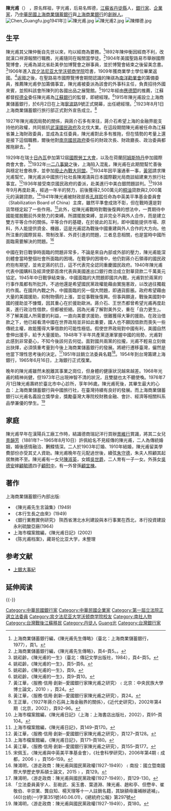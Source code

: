 {{Infobox Officeholder
|姓名=陳光甫
|圖像=File:上海商業儲蓄銀行董事長陳光甫先生.jpg
|圖像大小=200px
|圖像說明=  
| 性別     = 
| 字       =名輝祖，字光甫
| 號       = 
| 別名     =易名輝德
| 出生名   = 
| 出生日期 = 1881年12月17日<br>（光緒七年十月二十六日）
| 出生地點 = {{QING-1862}}[[江蘇省_(清)|江蘇省]][[鎮江府|鎮江府]][[丹徒縣|丹徒縣]]
| 逝世日期 = {{dda|1976|7|1|1881|12|17}}
| 逝世地點 = {{ROC}}[[臺北市|臺北市]]
| 死因     = 
| 墓地     = 
| 墓地座標 = 
| office  = {{ROC}}第1屆[[立法委員|立法委員]]
| term_start = 1948年5月18日
| term_end = 1951年6月1日
| constituency = [[江蘇省_(中華民國)|江蘇省]]第一選區
| 籍貫     = [[江蘇|江蘇]][[丹徒|丹徒]]
| 國籍     = 
| 公民權   = 
| 政黨     = 
| 其他政黨 = 
| 身高     = 
| 配偶     = 
| 伴侶     = 
| 兒女     = 
| 父母     = 
| 親屬     = 
| 居住地   = 
| 學歷     = 
| 母校     = 
| 職業     = 
| 專業     = 
| 知名原因 = 
| 著作     = 
| 宗教信仰 = 
| 獲獎     = 
| 簽名     = 
| 腳註     = 
}}
'''陳光甫'''（{{bd|1881年|12月17日|1976年|7月1日|catIdx=Chen陳}}） ，原名辉祖，字光甫，后易名辉德，[[江蘇省|江蘇省]][[丹徒縣|丹徒縣]]人，[[銀行家|銀行家]]、[[企業家|企業家]]，乃[[中華民國大陸時期|中華民國]][[上海商業儲蓄銀行|上海商業儲蓄銀行]]與[[上海商業銀行|上海商業銀行]]的[[創辦人|創辦人]]。
[[File:Chen_Guangfu.jpg|thumb]]1941年]]
[[File:陳光甫.jpg|thumb]]
[[File:陳光甫2.jpg|thumb]]
[[File:陳輝德.jpg|thumb]]
==生平==
陳光甫其父陳仲衡自先世以來，均以經商為要務。<ref>上海商業儲蓄銀行編，《陳光甫先生傳略》（臺北：上海商業儲蓄銀行，1977），頁1。</ref>1892年陳仲衡因經商不利，改就漢口祥源報關行職務，光甫隨同在報關當學徒。<ref>上海商業儲蓄銀行編，《陳光甫先生傳略》，頁4–頁5。。</ref>1904年美國聖路易市舉辦國際覽博會，光甫為湖北省赴美參加博覽會之辦事員，並於博覽會結束之後留美念書。<ref>姚崧齡，《陳光甫的一生》（臺北：傳記文學出版社，1984），頁4–頁5。</ref>1906年進入[[宾夕法尼亚大学沃顿商学院|宾夕法尼亚大学沃顿商学院]]唸書，1909年獲商業學士學位畢業返國。<ref>姚崧齡，《陳光甫的一生》，頁5–頁6。</ref>返國之後，在聖路易市國際覽博會期間認識的陳祺為[[南洋勸業會|南洋勸業會]]的籌備委員，推薦陳光甫參加籌備事宜，陳光甫被委派為該會的外事科主任，負責招待外國來賓，並照料該會所陳列的各國出品之展覽館。<ref>姚崧齡，《陳光甫的一生》，頁9。</ref>1912年經由[[應德閎|應德閎]]的推薦，江蘇都督[[程德全|程德全]]委任陳光甫為[[江苏银行|江蘇銀行]]的監督，即總經理。<ref>姚崧齡，《陳光甫的一生》，頁9–頁10。</ref>1915年陳光甫設立上海商業儲蓄銀行，於6月2日在上海[[寧波路|寧波路]]9號正式開幕，出任總經理。<ref>黃江華，〈服務‧信用‧創新─愛國銀行家陳光甫之研究〉﹙北京：中央民族大學博士論文，2010﹚，頁24。</ref>1923年8月1日上海商業儲蓄銀行旅行部正式對外宣告成立。<ref>黃江華，〈服務‧信用‧創新─愛國銀行家陳光甫之研究〉，頁24。</ref>

1927年陳光甫因局勢的關係，與蔣介石多有來往，蔣介石希望上海的金融界能支持他的政權，共同抵抗[[武汉国民政府旧址|武漢國民政府]]及北伐大業。在這段期間陳光甫被任命為江蘇省兼上海財政委員，並成為主任委員，陳光甫對此多有推拖，但在情勢的考量上還是接下這個職務，爾後他對[[南京國民政府|南京國民政府]]委任的財政次長、財政廳長、政治委員都推拖辭去。<ref>王正華，〈1927年蔣介石與上海金融界的關係〉，《近代史研究》，2002年第4期（北京，2002），頁92–96。</ref>

1929年在瑞士[[日內瓦會議_(1954年)|日內瓦]]參加第12屆[[:國際勞工組織#.E5.9B.BD.E9.99.85.E5.8A.B3.E5.B7.A5.E5.A4.A7.E4.BC.9A|國際勞工大會]]，以及在荷蘭[[阿姆斯特丹|阿姆斯特丹]]參加國際商會大會。<ref>上海市檔案館編，《陳光甫日記》（上海：上海書店出版社，2002），頁91–頁104。</ref>1932年[[一二八事变|一二八事變]]之後，上海陷入混亂，陳光甫在此期間幫忙善後與穩定社會秩序，並參加[[廢止內戰大同盟|廢止內戰大同盟]]。<ref>上海市檔案館編，《陳光甫日記》，頁149–頁170。</ref>1934年因平瀋通車一事，[[黄郛|黃郛]]請求陳光甫幫忙，陳光甫派中國旅行社社長陳湘濤與日本國際觀光局商談組建東方旅行社事宜。<ref>黃江華，〈服務‧信用‧創新─愛國銀行家陳光甫之研究〉，頁127–頁128。</ref>1936年接受南京國民政府的委派，赴美進行中美白銀問題談判。<ref>上海市檔案館編，《陳光甫日記》，頁171–頁180。</ref>1938年9月再度赴美，經過一年半的努力，前後獲得2,500萬元的[[桐油|桐油]]貸款與2,000萬元的滇錫貸款。<ref>黃江華，〈服務‧信用‧創新─愛國銀行家陳光甫之研究〉，頁155–頁177。</ref>1941年陳光甫被財政部長[[孔祥熙|孔祥熙]]任命為中英美平準基金委員會（Stabilization Board of China）主席，雖然平準會成效不彰，但在戰時還是對貨幣穩定起了一些作用。<ref>宋佩玉，〈陳光甫與中英美平準基金會〉，《社會科學研究》，2006年第4期﹙成都，2006﹚，頁156–159。</ref>此外，從陳光甫戰時對戰後復興的想法中，一貫期待中國能擺脫戰前外來勢力的束縛。所謂擺脫束縛，並非完全不與外人合作，而是建立雙方平等合作的關係。平等合作的基礎，在於彼此的互利，即中國能提供市場、原料，外人能提供資金、機器，這是光甫認為戰後中國重建與外人合作的大方向。他所注重的國際貿易、幣制改革、外資引進的問題，三者息息相關，也是當時中國所面臨需要解決的問題。<ref>陳鴻明，〈游走政商：陳光甫與國民黨政權(1927-1949)〉﹙南投：國立暨南國際大學歷史學系碩士論文，2015﹚，頁129。</ref>

中國在對日戰爭時面臨的問題非常多，不論是來自內部或外部的壓力，陳光甫能深刻體會當時整個社會所面臨的困境。在戰爭的困境中，他仍對蔣介石領導的國民政府抱有期望，並肯定蔣的抗日，這不代表完全認同重慶國民政府。1940年陳光甫代表中國購料及經濟使節首席代表與美國進出口銀行商洽成立對華貸款二千萬美元協定。1945年中日戰爭結束後，中國面臨的大問題即國共內戰，光甫對於兩黨的行事作風都有所批評。不過他還是希望國民黨政權能藉由實施憲政，以改過往獨裁的作風。在國共內戰之外，中國面臨的另一個大問題，即通貨膨脹。政府希望藉由大量的美國援助，抑制物價的上漲，並從事戰後復興。但事與願違，戰後美國對中國的援助並不慷慨，因其重心在於援助歐洲。蔣介石、王世杰都曾希望光甫再度赴美，進行政治性借款，但都被拒絕。因為光甫了解對美外交，重在「自力更生」。不了解美國人所需要的利益，一直向美要求援助，很難獲得大筆的援助。在政治借款之下，他已經看清中國在世界政局並非如此重要，國人也不願因借款而喪失一些傳統主權，故能獲得大筆借款的可能性極低。假使世界政局對中國有利，美國自然會伸出援手，給予大量援助。1948年下半年共產黨逐漸掌握中國的局勢，光甫對此感到非常憂心，不知今後該何去何從。面對國共兩黨的拉攏，光甫不輕易立刻做出抉擇，必須慎重考量到今後上海商業儲蓄銀行的發展。將總行遷移臺灣，儼然是他當下理性思考後的決定。<ref>陳鴻明，〈游走政商：陳光甫與國民黨政權(1927-1949)〉，頁129-130。</ref>1951年註銷立法委員名籍<ref>「立法委員黃宇人、彭勛武、奚玉書、葉道淵、陳光甫、趙和亭、但懋辛、崔敬伯、辛崇業、龔自知、楊天理等十一人註銷名籍，其缺額毋庸補辦遞補」，(40)台統(一)字第351號(40.06.01)，《總統府公報》第297號</ref>。1954年到台灣籌建上海銀行，1965年6月16日，上海銀行正式復業。

晚年的陳光甫雖然未脫離其事業之崗位，但身體的健康狀況越來越差。1968年光甫的精神尚健，但1973年已出現神智不清的狀況，且雙腿也太不聽使喚。1976年7月1日陳光甫壽終於臺北市中心診所，享年96歲。陳光甫死後，其畢生最大的心血：上海商業儲蓄銀行與中國旅行社，在臺灣持續有良好的發展。而上海商業儲蓄銀行以光甫名義設立獎學金，獎勵臺灣大專院校財務金融、會計、經濟等相關科系品學兼優的學生。<ref>陳鴻明，〈游走政商：陳光甫與國民黨政權(1927-1949)〉，頁180。</ref>

==家庭==
陳光甫早年在漢陽兵工廠工作時，結識德商瑞記洋行買辦[[景維行|景維行]]賞識，將其二女兒[[景韻芳|景韻芳]]（1881年?－1965年8月10日）許佩給名不見經傳的陳光甫，二人為傳統婚姻，婚後感情融洽、鶼鰈情深。二人於1903年訂婚、1910年結婚，陳光甫留美學費部份亦受其丈人資助。陳光甫晚年在元配過世後，續弦[[朱守德|朱守德]]，朱夫人照顧其起居無微不至。陳光甫有一女兒[[陳淑英|陳淑英]]，女婿[[吳世爵|吳世爵]]，二人育有一子一女。外孫女[[吳德安|吳德安]]嫁[[顧毓琇|顧毓琇]]四子[[顧慰中|顧慰中]]，有一外曾孫[[顧宜棟|顧宜棟]]。

==著作==
上海商業儲蓄銀行內部出版:
*《陳光甫先生言論集》(1949)
*《本行生長之由來》(1949)
*《銀行業務實例研究》 陝西省渭北水利建設與本行事業在西北，本行投資建設永利硫酸亞廠(1964)
*上海市檔案館編，《陳光甫日記》(2002)
* 《陈光甫档案》，藏哥伦比亚大学，未整理

== 参考文献 ==
{{Reflist|2}}
* [http://www.scsb.com.tw/content/about/about08_b.jsp 上銀大事紀] {{Wayback|url=http://www.scsb.com.tw/content/about/about08_b.jsp |date=20170809091450 }}

==延伸阅读==
{{Wikisource further reading}}

{{中華民國第一屆國民參政會參政員}}
{{中華民國第二屆國民參政會參政員}}
{{中華民國第一屆立法委員}}
{{-}}
{{DEFAULTSORT:Chen陳}}
[[Category:中華民國銀行家|Category:中華民國銀行家]]
[[Category:中華民國企業家|Category:中華民國企業家]]
[[Category:第一屆立法院正選立法委員|Category:第一屆立法院正選立法委員]]
[[Category:宾夕法尼亚大学沃顿商学院校友|Category:宾夕法尼亚大学沃顿商学院校友]]
[[Category:南社人物|Category:南社人物]]
[[Category:台灣戰後江蘇移民|Category:台灣戰後江蘇移民]]
[[Category:丹徒人|Category:丹徒人]]
[[Category:陳姓|Guang光]]
[[Category:台灣銀行家|Category:台灣銀行家]]